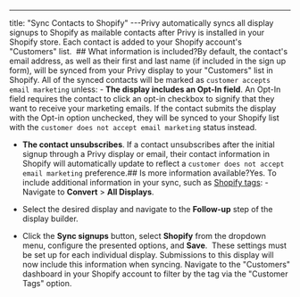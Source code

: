 ---
title: "Sync Contacts to Shopify"
---Privy automatically syncs all display signups to Shopify as mailable contacts after Privy is installed in your Shopify store. Each contact is added to your Shopify account's "Customers" list.  ## What information is included?By default, the contact's email address, as well as their first and last name (if included in the sign up form), will be synced from your Privy display to your "Customers" list in Shopify. All of the synced contacts will be marked as `customer accepts email marketing` unless: - **The display includes an Opt-In field**. An Opt-In field requires the contact to click an opt-in checkbox to signify that they want to receive your marketing emails. If the contact submits the display with the Opt-in option unchecked, they will be synced to your Shopify list with the `customer does not accept email marketing` status instead. 

- **The contact unsubscribes**. If a contact unsubscribes after the initial signup through a Privy display or email, their contact information in Shopify will automatically update to reflect a `customer does not accept email marketing` preference.## Is more information available?Yes. To include additional information in your sync, such as [Shopify tags](https://help.shopify.com/en/manual/productivity-tools/using-tags): - Navigate to **Convert** > **All Displays**. 

- Select the desired display and navigate to the **Follow-up** step of the display builder. 

- Click the **Sync signups** button, select **Shopify** from the dropdown menu, configure the presented options, and **Save**. <Warning>
  These settings must be set up for each individual display.
</Warning>Submissions to this display will now include this information when syncing. Navigate to the "Customers" dashboard in your Shopify account to filter by the tag via the "Customer Tags" option.